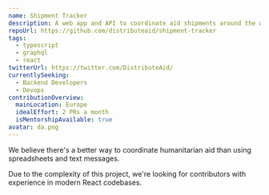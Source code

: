 ```yaml
---
name: Shipment Tracker
description: A web app and API to coordinate aid shipments around the world
repoUrl: https://github.com/distributeaid/shipment-tracker
tags:
  - typescript
  - graphql
  - react
twitterUrl: https://twitter.com/DistributeAid/
currentlySeeking:
  - Backend Developers
  - Devops
contributionOverview:
  mainLocation: Europe
  idealEffort: 2 PRs a month
  isMentorshipAvailable: true
avatar: da.png
---
```


<Overview>

We believe there's a better way to coordinate humanitarian aid than using spreadsheets and text messages.

</Overview>

<Contributing>

Due to the complexity of this project, we're looking for contributors with experience in modern React codebases.

</Contributing>

